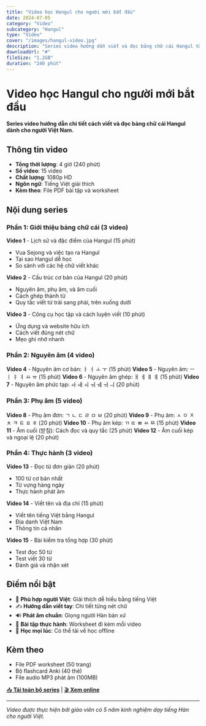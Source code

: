```yaml
---
title: "Video học Hangul cho người mới bắt đầu"
date: 2024-07-05
category: "Video"
subcategory: "Hangul"
type: "Video"
cover: "/images/hangul-video.jpg"
description: "Series video hướng dẫn viết và đọc bảng chữ cái Hangul từ A-Z"
downloadUrl: "#"
fileSize: "1.2GB"
duration: "240 phút"
---
```


# Video học Hangul cho người mới bắt đầu

**Series video hướng dẫn chi tiết cách viết và đọc bảng chữ cái Hangul dành cho người Việt Nam.**

## Thông tin video

- **Tổng thời lượng**: 4 giờ (240 phút)
- **Số video**: 15 video
- **Chất lượng**: 1080p HD
- **Ngôn ngữ**: Tiếng Việt giải thích
- **Kèm theo**: File PDF bài tập và worksheet

## Nội dung series

### Phần 1: Giới thiệu bảng chữ cái (3 video)
**Video 1** - Lịch sử và đặc điểm của Hangul (15 phút)
- Vua Sejong và việc tạo ra Hangul
- Tại sao Hangul dễ học
- So sánh với các hệ chữ viết khác

**Video 2** - Cấu trúc cơ bản của Hangul (20 phút)
- Nguyên âm, phụ âm, và âm cuối
- Cách ghép thành từ
- Quy tắc viết từ trái sang phải, trên xuống dưới

**Video 3** - Công cụ học tập và cách luyện viết (10 phút)
- Ứng dụng và website hữu ích
- Cách viết đúng nét chữ
- Mẹo ghi nhớ nhanh

### Phần 2: Nguyên âm (4 video)
**Video 4** - Nguyên âm cơ bản: ㅏ ㅓ ㅗ ㅜ (15 phút)
**Video 5** - Nguyên âm: ㅡ ㅣ ㅑ ㅕ ㅛ ㅠ (15 phút)
**Video 6** - Nguyên âm ghép: ㅐ ㅔ ㅒ ㅖ (15 phút)
**Video 7** - Nguyên âm phức tạp: ㅘ ㅙ ㅚ ㅝ ㅞ ㅟ ㅢ (20 phút)

### Phần 3: Phụ âm (5 video)
**Video 8** - Phụ âm đơn: ㄱ ㄴ ㄷ ㄹ ㅁ ㅂ (20 phút)
**Video 9** - Phụ âm: ㅅ ㅇ ㅈ ㅊ ㅋ ㅌ ㅍ ㅎ (20 phút)
**Video 10** - Phụ âm kép: ㄲ ㄸ ㅃ ㅆ ㅉ (15 phút)
**Video 11** - Âm cuối (받침): Cách đọc và quy tắc (25 phút)
**Video 12** - Âm cuối kép và ngoại lệ (20 phút)

### Phần 4: Thực hành (3 video)
**Video 13** - Đọc từ đơn giản (20 phút)
- 100 từ cơ bản nhất
- Từ vựng hàng ngày
- Thực hành phát âm

**Video 14** - Viết tên và địa chỉ (15 phút)
- Viết tên tiếng Việt bằng Hangul
- Địa danh Việt Nam
- Thông tin cá nhân

**Video 15** - Bài kiểm tra tổng hợp (30 phút)
- Test đọc 50 từ
- Test viết 30 từ
- Đánh giá và nhận xét

## Điểm nổi bật

- 🎯 **Phù hợp người Việt**: Giải thích dễ hiểu bằng tiếng Việt
- ✍️ **Hướng dẫn viết tay**: Chi tiết từng nét chữ
- 🔊 **Phát âm chuẩn**: Giọng người Hàn bản xứ
- 📝 **Bài tập thực hành**: Worksheet đi kèm mỗi video
- 📱 **Học mọi lúc**: Có thể tải về học offline

## Kèm theo

- File PDF worksheet (50 trang)
- Bộ flashcard Anki (40 thẻ)
- File audio MP3 phát âm (100MB)

[📥 **Tải toàn bộ series**](#) | [🎬 **Xem online**](#)

---

*Video được thực hiện bởi giáo viên có 5 năm kinh nghiệm dạy tiếng Hàn cho người Việt.*
